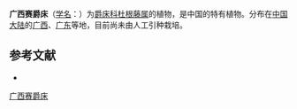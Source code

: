 {{Speciesbox
| name = 广西赛爵床
| status = 
| status_system = 
| image = 
| genus = Calophanoides
| species = kwangsiensis
| authority = H. S. Lo
}}

'''广西赛爵床'''（[[学名|学名]]：{{lang|la|''Calophanoides kwangsiensis''}}）为[[爵床科|爵床科]][[杜根藤属|杜根藤属]]的植物，是中国的特有植物。分布在[[中国大陆|中国大陆]]的[[广西|广西]]、[[广东|广东]]等地，目前尚未由人工引种栽培。

== 参考文献 ==
<div class="references-small">
* {{cite web| url =http://www.bioinfo.cn/db05/KmzwSpecies.php?action=view&id=27| title =广西赛爵床| work =《中国高等植物数据库全库》| publisher =中国科学院微生物研究所| author =昆明植物研究所| accessdate =2009-02-20| deadurl =yes| archiveurl =https://web.archive.org/web/20160305014149/http://www.bioinfo.cn/db05/KmzwSpecies.php?action=view&id=27| archivedate =2016-03-05}}
</div>
{{Taxonbar|from=Q11062527}}

[[Category:杜根藤属|广西赛爵床]]


{{植物小作品}}
